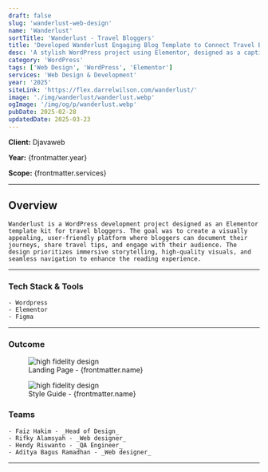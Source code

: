 ```yaml
---
draft: false
slug: 'wanderlust-web-design'
name: 'Wanderlust'
sortTitle: 'Wanderlust - Travel Bloggers'
title: 'Developed Wanderlust Engaging Blog Template to Connect Travel Bloggers with Audiences'
desc: 'A stylish WordPress project using Elementor, designed as a captivating template kit for travel bloggers to share adventures with stunning visuals.'
category: 'WordPress'
tags: ['Web Design', 'WordPress', 'Elementor']
services: 'Web Design & Development'
year: '2025'
siteLink: 'https://flex.darrelwilson.com/wanderlust/'
image: './img/wanderlust/wanderlust.webp'
ogImage: '/img/og/p/wanderlust.webp'
pubDate: 2025-02-28
updatedDate: 2025-03-23
---
```



**Client:** Djavaweb

**Year:** {frontmatter.year}

**Scope:** {frontmatter.services}

---

## Overview

    Wanderlust is a WordPress development project designed as an Elementor template kit for travel bloggers. The goal was to create a visually appealing, user-friendly platform where bloggers can document their journeys, share travel tips, and engage with their audience. The design prioritizes immersive storytelling, high-quality visuals, and seamless navigation to enhance the reading experience.

---

### Tech Stack & Tools

    - Wordpress
    - Elementor
    - Figma

---

### Outcome

<figure>
  <Image src={landingPage} alt='high fidelity design' />
  <figcaption class='text-center'>Landing Page - {frontmatter.name}</figcaption>
</figure>

<figure>
  <Image src={styleGuide} alt='high fidelity design' />
  <figcaption class='text-center'>Style Guide - {frontmatter.name}</figcaption>
</figure>

### Teams

    - Faiz Hakim - _Head of Design_
    - Rifky Alamsyah - _Web designer_
    - Hendy Riswanto - _QA Engineer_
    - Aditya Bagus Ramadhan - _Web designer_

---
